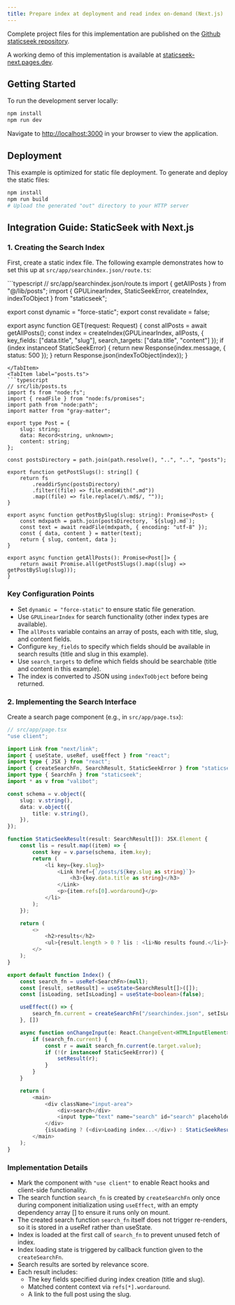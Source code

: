 ```yaml
---
title: Prepare index at deployment and read index on-demand (Next.js)
---
```



Complete project files for this implementation are published on the [Github staticseek repository](https://github.com/osawa-naotaka/staticseek/tree/main/example/next/02.preindexed).

A working demo of this implementation is available at [staticseek-next.pages.dev](https://staticseek-next.pages.dev/).

## Getting Started

To run the development server locally:

```bash
npm install
npm run dev
```

Navigate to [http://localhost:3000](http://localhost:3000) in your browser to view the application.

## Deployment

This example is optimized for static file deployment. To generate and deploy the static files:

```bash
npm install
npm run build
# Upload the generated "out" directory to your HTTP server
```

## Integration Guide: StaticSeek with Next.js

### 1. Creating the Search Index

First, create a static index file. The following example demonstrates how to set this up at `src/app/searchindex.json/route.ts`:

<Tabs syncKey="createIndex">
<TabItem label="route.ts">
```typescript
// src/app/searchindex.json/route.ts
import { getAllPosts } from "@/lib/posts";
import { GPULinearIndex, StaticSeekError, createIndex, indexToObject } from "staticseek";

export const dynamic = "force-static";
export const revalidate = false;

export async function GET(request: Request) {
    const allPosts = await getAllPosts();
    const index = createIndex(GPULinearIndex, allPosts, { key_fields: ["data.title", "slug"], search_targets: ["data.title", "content"] });
    if (index instanceof StaticSeekError) {
        return new Response(index.message, { status: 500 });
    }
    return Response.json(indexToObject(index));
}
```
</TabItem>
<TabItem label="posts.ts">
```typescript
// src/lib/posts.ts
import fs from "node:fs";
import { readFile } from "node:fs/promises";
import path from "node:path";
import matter from "gray-matter";

export type Post = {
    slug: string;
    data: Record<string, unknown>;
    content: string;
};

const postsDirectory = path.join(path.resolve(), "..", "..", "posts");

export function getPostSlugs(): string[] {
    return fs
        .readdirSync(postsDirectory)
        .filter((file) => file.endsWith(".md"))
        .map((file) => file.replace(/\.md$/, ""));
}

export async function getPostBySlug(slug: string): Promise<Post> {
    const mdxpath = path.join(postsDirectory, `${slug}.md`);
    const text = await readFile(mdxpath, { encoding: "utf-8" });
    const { data, content } = matter(text);
    return { slug, content, data };
}

export async function getAllPosts(): Promise<Post[]> {
    return await Promise.all(getPostSlugs().map((slug) => getPostBySlug(slug)));
}
```
</TabItem>
</Tabs>



### Key Configuration Points
- Set `dynamic = "force-static"` to ensure static file generation.
- Use `GPULinearIndex` for search functionality (other index types are available).
- The `allPosts` variable contains an array of posts, each with title, slug, and content fields.
- Configure `key_fields` to specify which fields should be available in search results (title and slug in this example).
- Use `search_targets` to define which fields should be searchable (title and content in this example).
- The index is converted to JSON using `indexToObject` before being returned.

### 2. Implementing the Search Interface

Create a search page component (e.g., in `src/app/page.tsx`):

```typescript
// src/app/page.tsx
"use client";

import Link from "next/link";
import { useState, useRef, useEffect } from "react";
import type { JSX } from "react";
import { createSearchFn, SearchResult, StaticSeekError } from "staticseek";
import type { SearchFn } from "staticseek";
import * as v from "valibot";

const schema = v.object({
    slug: v.string(),
    data: v.object({
        title: v.string(),
    }),
});

function StaticSeekResult(result: SearchResult[]): JSX.Element {
    const lis = result.map((item) => {
        const key = v.parse(schema, item.key);
        return (
            <li key={key.slug}>
                <Link href={`/posts/${key.slug as string}`}>
                    <h3>{key.data.title as string}</h3>
                </Link>
                <p>{item.refs[0].wordaround}</p>
            </li>
        );
    });

    return (
        <>
            <h2>results</h2>
            <ul>{result.length > 0 ? lis : <li>No results found.</li>}</ul>
        </>
    );
}

export default function Index() {
    const search_fn = useRef<SearchFn>(null);
    const [result, setResult] = useState<SearchResult[]>([]);
    const [isLoading, setIsLoading] = useState<boolean>(false);

    useEffect(() => {
        search_fn.current = createSearchFn("/searchindex.json", setIsLoading);
    }, [])

    async function onChangeInput(e: React.ChangeEvent<HTMLInputElement>) {
        if (search_fn.current) {
            const r = await search_fn.current(e.target.value);
            if (!(r instanceof StaticSeekError)) {
                setResult(r);
            }
        }
    }

    return (
        <main>
            <div className="input-area">
                <div>search</div>
                <input type="text" name="search" id="search" placeholder="type your search query in English..." onChange={onChangeInput} />
            </div>
            {isLoading ? (<div>Loading index...</div>) : StaticSeekResult(result)}
        </main>
    );
}
```

### Implementation Details

- Mark the component with `"use client"` to enable React hooks and client-side functionality.
- The search function `search_fn` is created by `createSearchFn` only once during component initialization using `useEffect`, with an empty dependency array [] to ensure it runs only on mount.
- The created search function `search_fn` itself does not trigger re-renders, so it is stored in a useRef rather than useState.
- Index is loaded at the first call of `search_fn` to prevent unused fetch of index.
- Index loading state is triggered by callback function given to the `createSearchFn`.
- Search results are sorted by relevance score.
- Each result includes:
  - The key fields specified during index creation (title and slug).
  - Matched content context via `refs[*].wordaround`.
  - A link to the full post using the slug.
